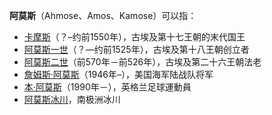 '''阿莫斯'''（Ahmose、Amos、Kamose）可以指：

*[[卡摩斯|卡摩斯]]（？–约前1550年），古埃及第十七王朝的末代国王
*[[阿莫斯一世|阿莫斯一世]]（？—约前1525年），古埃及第十八王朝创立者
*[[阿莫斯二世|阿莫斯二世]]（前570年－前526年），古埃及第二十六王朝法老
*[[詹姆斯·阿莫斯|詹姆斯·阿莫斯]]（1946年–），美国海军陆战队将军
*[[本·阿莫斯|本·阿莫斯]]（1990年－），英格兰足球運動員
*[[阿莫斯冰川|阿莫斯冰川]]，南极洲冰川

{{Disambig|Cat=三字消歧义}}